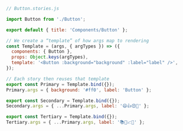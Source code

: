 ```js
// Button.stories.js

import Button from './Button';

export default { title: 'Components/Button' };

// We create a “template” of how args map to rendering
const Template = (args, { argTypes }) => ({
  components: { Button },
  props: Object.keys(argTypes),
  template: '<Button :background="background" :label="label" />',
});

// Each story then reuses that template
export const Primary = Template.bind({});
Primary.args = { background: '#ff0', label: 'Button' };

export const Secondary = Template.bind({});
Secondary.args = { ...Primary.args, label: '😄👍😍💯' };

export const Tertiary = Template.bind({});
Tertiary.args = { ...Primary.args, label: '📚📕📈🤓' };
```
